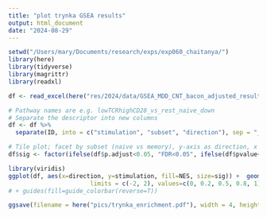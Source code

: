 ```yaml
---
title: "plot trynka GSEA results"
output: html_document
date: "2024-08-29"
---
```

```r
setwd("/Users/mary/Documents/research/exps/exp060_chaitanya/")
library(here)
library(tidyverse)
library(magrittr)
library(readxl)
```

```r

df <- read_excel(here("res/2024/data/GSEA_MDD_CNT_bacon_adjusted_results_cell_corrected_trynka_db.xlsx"), sheet = "GSEA_pooled_DGE_cc_common")

# Pathway names are e.g. lowTCRhighCD28_vs_rest_naive_down
# Separate the descriptor into new columns
df <- df %>%
  separate(ID, into = c("stimulation", "subset", "direction"), sep = "_vs_rest_|_")

# Tile plot; facet by subset (naive vs memory), y-axis as direction, x axis as stimulation. Tile shows NES score; tile size shows p-adjust.
df$sig <- factor(ifelse(df$p.adjust<0.05, "FDR<0.05", ifelse(df$pvalue<0.05, "raw P<0.05","Not sig")), levels=c("Not sig","raw P<0.05","FDR<0.05"), ordered=T)

library(viridis)
ggplot(df, aes(x=direction, y=stimulation, fill=NES, size=sig)) +  geom_point(shape=22) + scale_fill_viridis(name = "NES") + scale_size_manual(values=c(1,3,5)) + theme_bw() + theme(axis.text.x = element_text(angle = 90, hjust = 1, vjust=0.5), legend.title = element_text(size=10)) + xlab("") + ylab("") + scale_fill_gradientn(colours = c("steelblue4", "steelblue2", "white", "red2", "red4"),
                       limits = c(-2, 2), values=c(0, 0.2, 0.5, 0.8, 1)) + facet_grid(cols=vars(subset))
# + guides(fill=guide_colorbar(reverse=T)) 

ggsave(filename = here("pics/trynka_enrichment.pdf"), width = 4, height=2.3)

```

